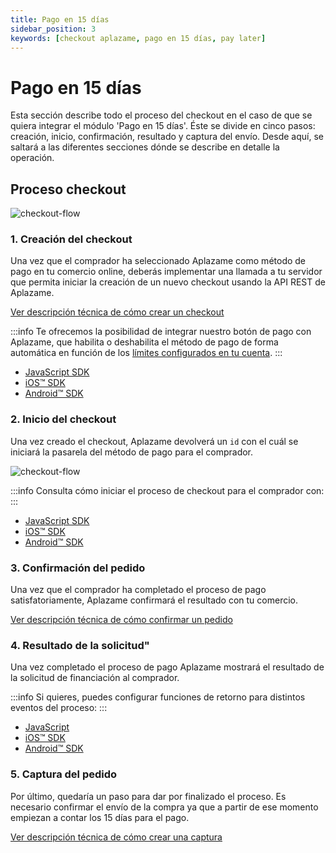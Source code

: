 ```yaml
---
title: Pago en 15 días
sidebar_position: 3
keywords: [checkout aplazame, pago en 15 días, pay later]
---
```


# Pago en 15 días
Esta sección describe todo el proceso del checkout en el caso de que se quiera integrar el módulo 'Pago en 15 días'. Éste se divide en cinco pasos: creación, inicio, confirmación, resultado y captura del envío. Desde aquí, se saltará a las diferentes secciones dónde se describe en detalle la operación.

## Proceso checkout
![checkout-flow](/img/checkout-paylater-integration-flow-es.svg)

### 1. Creación del checkout
Una vez que el comprador ha seleccionado Aplazame como método de pago en tu comercio online, deberás implementar una llamada a tu servidor que permita iniciar la creación de un nuevo checkout usando la API REST de Aplazame.

[Ver descripción técnica de cómo crear un checkout](../checkout-creation/)

:::info
Te ofrecemos la posibilidad de integrar nuestro botón de pago con Aplazame, que habilita o deshabilita el método de pago de forma automática en función de los [límites configurados en tu cuenta](https://ayuda.aplazame.com/hc/es-es/articles/360014973600--C%C3%B3mo-configurar-el-widget-de-Aplazame-en-tu-tienda-).
:::

* [JavaScript SDK](../sdk-javascript/#comprobar-disponibilidad-pago-en-15-dias)
* [iOS™ SDK](../sdk-ios/#comprobar-disponibilidad-pago-en-15-dias)
* [Android™ SDK](../sdk-android/#comprobar-disponibilidad-pago-en-15-dias)

### 2. Inicio del checkout

<div className="row">
  <div className="col col--6 margin-bottom--lg">

  Una vez creado el checkout, Aplazame devolverá un `id` con el cuál se iniciará la pasarela del método de pago para el comprador.
  </div>
  <div className="col col--6 margin-bottom--lg text-right">

  ![checkout-flow](/img/checkout-paylater-1-welcome.svg)
  </div>
</div>


:::info
Consulta cómo iniciar el proceso de checkout para el comprador con:
:::

* [JavaScript SDK](../sdk-javascript/#inicio-del-checkout)
* [iOS™ SDK](../sdk-ios/#inicio-del-checkout)
* [Android™ SDK](../sdk-android/#inicio-del-checkout)

### 3. Confirmación del pedido
Una vez que el comprador ha completado el proceso de pago satisfatoriamente, Aplazame confirmará el resultado con tu comercio.

[Ver descripción técnica de cómo confirmar un pedido](../checkout-confirmation/)

### 4. Resultado de la solicitud"
Una vez completado el proceso de pago Aplazame mostrará el resultado de la solicitud de financiación al comprador.

:::info
Si quieres, puedes configurar funciones de retorno para distintos eventos del proceso:
:::

* [JavaScript](../sdk-javascript/#mostrar-resultado)
* [iOS™ SDK](../sdk-ios/#mostrar-resultado)
* [Android™ SDK](../sdk-android/#mostrar-resultado)


### 5. Captura del pedido
Por último, quedaría un paso para dar por finalizado el proceso. Es necesario confirmar el envío de la compra ya que a partir de ese momento empiezan a contar los 15 días para el pago.

[Ver descripción técnica de cómo crear una captura](../checkout-capture/)
